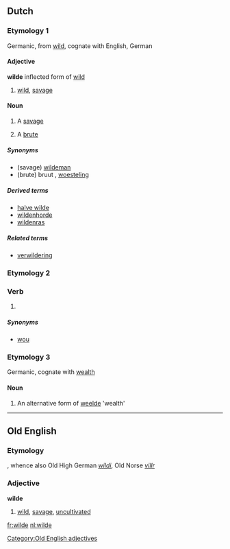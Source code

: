 {{also|Wilde}}
==Dutch==

===Etymology 1===
Germanic, from [[wild]], cognate with English, German

====Adjective====
'''wilde''' inflected form of [[wild]]

# [[wild]], [[savage]]

====Noun====
{{nl-noun|wilden|wildetje}} {{m|f}}

# {{literally}} A [[savage]]
# {{figurative}} A [[brute]]

=====Synonyms=====
* (savage) [[wildeman]] {{m}}
* (brute) bruut {{m}}, [[woesteling]] {{m}}

=====Derived terms=====
* [[halve wilde]] {{m}}
* [[wildenhorde]] {{m|f}}
* [[wildenras]] {{n}}

=====Related terms=====
* [[verwildering]]

===Etymology 2===

===Verb===
{{infl|nl}}

# {{nl-verb-form|n=sg|t=past|m=ind+subj|willen}}

=====Synonyms=====
* [[wou]]

===Etymology 3===
Germanic, cognate with [[wealth]]

====Noun====
{{nl-noun|wilden|wildetje}} {{m|f}}

# An alternative form of [[weelde]] 'wealth'

----

==Old English==

===Etymology===
{{proto|Germanic|wilthijaz|lang=ang}}, whence also Old High German ''[[wildi]]'', Old Norse ''[[villr]]''

===Adjective===
'''wilde'''

# [[wild]], [[savage]], [[uncultivated]]

[[Category:Old English adjectives]]

[[fr:wilde]]
[[nl:wilde]]